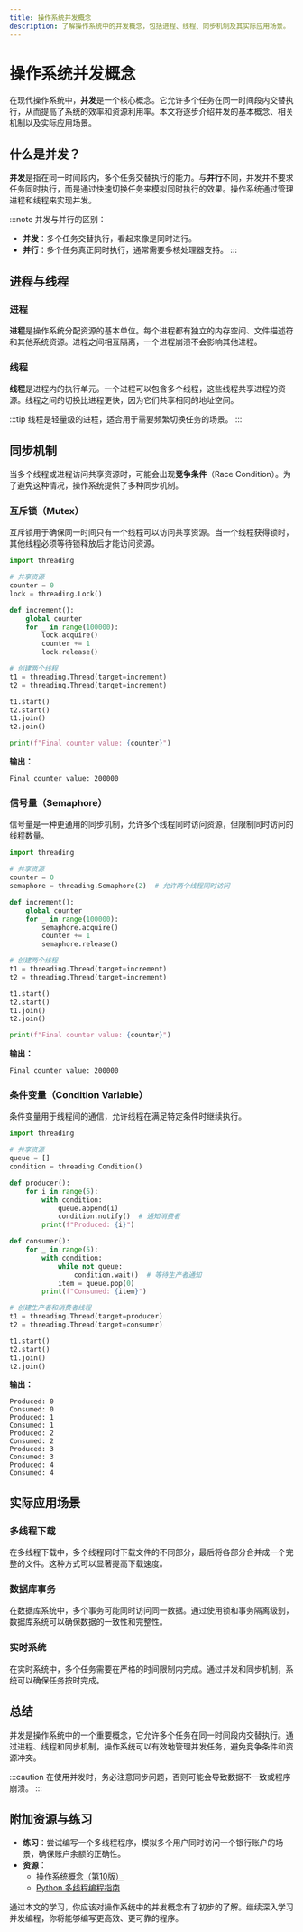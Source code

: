 ```yaml
---
title: 操作系统并发概念
description: 了解操作系统中的并发概念，包括进程、线程、同步机制及其实际应用场景。
---
```


# 操作系统并发概念

在现代操作系统中，**并发**是一个核心概念。它允许多个任务在同一时间段内交替执行，从而提高了系统的效率和资源利用率。本文将逐步介绍并发的基本概念、相关机制以及实际应用场景。

## 什么是并发？

**并发**是指在同一时间段内，多个任务交替执行的能力。与**并行**不同，并发并不要求任务同时执行，而是通过快速切换任务来模拟同时执行的效果。操作系统通过管理进程和线程来实现并发。

:::note
并发与并行的区别：
- **并发**：多个任务交替执行，看起来像是同时进行。
- **并行**：多个任务真正同时执行，通常需要多核处理器支持。
:::

## 进程与线程

### 进程
**进程**是操作系统分配资源的基本单位。每个进程都有独立的内存空间、文件描述符和其他系统资源。进程之间相互隔离，一个进程崩溃不会影响其他进程。

### 线程
**线程**是进程内的执行单元。一个进程可以包含多个线程，这些线程共享进程的资源。线程之间的切换比进程更快，因为它们共享相同的地址空间。

:::tip
线程是轻量级的进程，适合用于需要频繁切换任务的场景。
:::

## 同步机制

当多个线程或进程访问共享资源时，可能会出现**竞争条件**（Race Condition）。为了避免这种情况，操作系统提供了多种同步机制。

### 互斥锁（Mutex）
互斥锁用于确保同一时间只有一个线程可以访问共享资源。当一个线程获得锁时，其他线程必须等待锁释放后才能访问资源。

```python
import threading

# 共享资源
counter = 0
lock = threading.Lock()

def increment():
    global counter
    for _ in range(100000):
        lock.acquire()
        counter += 1
        lock.release()

# 创建两个线程
t1 = threading.Thread(target=increment)
t2 = threading.Thread(target=increment)

t1.start()
t2.start()
t1.join()
t2.join()

print(f"Final counter value: {counter}")
```

**输出：**
```
Final counter value: 200000
```

### 信号量（Semaphore）
信号量是一种更通用的同步机制，允许多个线程同时访问资源，但限制同时访问的线程数量。

```python
import threading

# 共享资源
counter = 0
semaphore = threading.Semaphore(2)  # 允许两个线程同时访问

def increment():
    global counter
    for _ in range(100000):
        semaphore.acquire()
        counter += 1
        semaphore.release()

# 创建两个线程
t1 = threading.Thread(target=increment)
t2 = threading.Thread(target=increment)

t1.start()
t2.start()
t1.join()
t2.join()

print(f"Final counter value: {counter}")
```

**输出：**
```
Final counter value: 200000
```

### 条件变量（Condition Variable）
条件变量用于线程间的通信，允许线程在满足特定条件时继续执行。

```python
import threading

# 共享资源
queue = []
condition = threading.Condition()

def producer():
    for i in range(5):
        with condition:
            queue.append(i)
            condition.notify()  # 通知消费者
        print(f"Produced: {i}")

def consumer():
    for _ in range(5):
        with condition:
            while not queue:
                condition.wait()  # 等待生产者通知
            item = queue.pop(0)
        print(f"Consumed: {item}")

# 创建生产者和消费者线程
t1 = threading.Thread(target=producer)
t2 = threading.Thread(target=consumer)

t1.start()
t2.start()
t1.join()
t2.join()
```

**输出：**
```
Produced: 0
Consumed: 0
Produced: 1
Consumed: 1
Produced: 2
Consumed: 2
Produced: 3
Consumed: 3
Produced: 4
Consumed: 4
```

## 实际应用场景

### 多线程下载
在多线程下载中，多个线程同时下载文件的不同部分，最后将各部分合并成一个完整的文件。这种方式可以显著提高下载速度。

### 数据库事务
在数据库系统中，多个事务可能同时访问同一数据。通过使用锁和事务隔离级别，数据库系统可以确保数据的一致性和完整性。

### 实时系统
在实时系统中，多个任务需要在严格的时间限制内完成。通过并发和同步机制，系统可以确保任务按时完成。

## 总结

并发是操作系统中的一个重要概念，它允许多个任务在同一时间段内交替执行。通过进程、线程和同步机制，操作系统可以有效地管理并发任务，避免竞争条件和资源冲突。

:::caution
在使用并发时，务必注意同步问题，否则可能会导致数据不一致或程序崩溃。
:::

## 附加资源与练习

- **练习**：尝试编写一个多线程程序，模拟多个用户同时访问一个银行账户的场景，确保账户余额的正确性。
- **资源**：
  - [操作系统概念（第10版）](https://www.os-book.com/)
  - [Python 多线程编程指南](https://docs.python.org/3/library/threading.html)

通过本文的学习，你应该对操作系统中的并发概念有了初步的了解。继续深入学习并发编程，你将能够编写更高效、更可靠的程序。